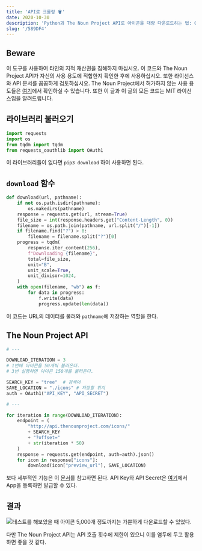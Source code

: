 ```yaml
---
title: 'API로 크롤링 🪣'
date: 2020-10-30
description: 'Python과 The Noun Project API로 아이콘을 대량 다운로드하는 법: OAuth 설정, 재사용 가능한 다운로드 함수, 사용 시 주의사항.'
slug: '/589DF4'
---
```


## Beware

이 도구를 사용하여 타인의 지적 재산권을 침해하지 마십시오. 이 코드와 The Noun Project API가 자신의 사용 용도에 적합한지 확인한 후에 사용하십시오. 또한 라이선스와 API 문서를 꼼꼼하게 검토하십시오. The Noun Project에서 허가하지 않는 사용 용도들은 [여기](https://api.thenounproject.com/getting_started.html#unacceptable-uses)에서 확인하실 수 있습니다. 또한 이 글과 이 글의 모든 코드는 MIT 라이선스임을 알려드립니다.

## 라이브러리 불러오기

```python
import requests
import os
from tqdm import tqdm
from requests_oauthlib import OAuth1
```

이 라이브러리들이 없다면 `pip3 download` 하여 사용하면 된다.

## `download` 함수

```python
def download(url, pathname):
    if not os.path.isdir(pathname):
        os.makedirs(pathname)
    response = requests.get(url, stream=True)
    file_size = int(response.headers.get("Content-Length", 0))
    filename = os.path.join(pathname, url.split("/")[-1])
    if filename.find("?") > 0:
        filename = filename.split("?")[0]
    progress = tqdm(
        response.iter_content(256),
        f"Downloading {filename}",
        total=file_size,
        unit="B",
        unit_scale=True,
        unit_divisor=1024,
    )
    with open(filename, "wb") as f:
        for data in progress:
            f.write(data)
            progress.update(len(data))
```

이 코드는 URL의 데이터를 불러와 `pathname`에 저장하는 역할을 한다.

## The Noun Project API

```python
# ---

DOWNLOAD_ITERATION = 3
# 1번에 아이콘을 50개씩 불러온다.
# 3번 실행하면 아이콘 150개를 불러온다.

SEARCH_KEY = "tree"  # 검색어
SAVE_LOCATION = "./icons" # 저장할 위치
auth = OAuth1("API_KEY", "API_SECRET")

# ---

for iteration in range(DOWNLOAD_ITERATION):
    endpoint = (
        "http://api.thenounproject.com/icons/"
        + SEARCH_KEY
        + "?offset="
        + str(iteration * 50)
    )
    response = requests.get(endpoint, auth=auth).json()
    for icon in response["icons"]:
        download(icon["preview_url"], SAVE_LOCATION)
```

보다 세부적인 기능은 이 [문서](https://api.thenounproject.com/documentation.html)를 참고하면 된다. API Key와 API Secret은 [여기](https://thenounproject.com/developers/apps/)에서 App을 등록하면 발급할 수 있다.

## 결과

![테스트를 해보았을 때 아이콘 5,000개 정도까지는 가뿐하게 다운로드할 수 있었다.](./63EB17.png)

다만 The Noun Project API는 API 호출 횟수에 제한이 있으니 이를 염두에 두고 활용하면 좋을 것 같다.
